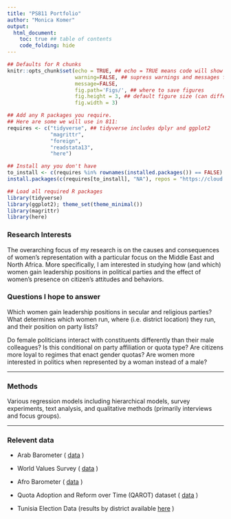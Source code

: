 ```yaml
---
title: "PS811 Portfolio"
author: "Monica Komer"
output:
  html_document: 
    toc: true ## table of contents
    code_folding: hide
---
```

```r
## Defaults for R chunks
knitr::opts_chunk$set(echo = TRUE, ## echo = TRUE means code will show
                      warning=FALSE, ## supress warnings and messages from R
                      message=FALSE,
                      fig.path='Figs/', ## where to save figures
                      fig.height = 3, ## default figure size (can differ in each chunk)
                      fig.width = 3)

## Add any R packages you require. 
## Here are some we will use in 811:
requires <- c("tidyverse", ## tidyverse includes dplyr and ggplot2
              "magrittr",
              "foreign",
              "readstata13",
              "here")

## Install any you don't have
to_install <- c(requires %in% rownames(installed.packages()) == FALSE)
install.packages(c(requires[to_install], "NA"), repos = "https://cloud.r-project.org/" )

## Load all required R packages
library(tidyverse)
library(ggplot2); theme_set(theme_minimal())
library(magrittr)
library(here)
```



### Research Interests
The overarching focus of my research is on the causes and consequences of women’s representation with a particular focus on the Middle East and North Africa. More specifically, I am interested in studying how (and which) women gain leadership positions in political parties and the effect of women’s presence on citizen’s attitudes and behaviors. 

### Questions I hope to answer
Which women gain leadership positions in secular and religious parties? What determines which women run, where (i.e. district location) they run, and their position on party lists?

Do female politicians interact with constituents differently than their male colleagues? Is this conditional on party affiliation or quota type? Are citizens more loyal to regimes that enact gender quotas? Are women more interested in politics when represented by a woman instead of a male?

---

### Methods
Various regression models including hierarchical models, survey experiments, text analysis, and qualitative methods (primarily interviews and focus groups). 

---

### Relevent data

- Arab Barometer ( [data](http://www.arabbarometer.org/survey-data/) )

- World Values Survey ( [data](http://www.worldvaluessurvey.org/WVSContents.jsp) )

- Afro Barometer ( [data](http://www.afrobarometer.org/data) )

- Quota Adoption and Reform over Time (QAROT) dataset ( [data](https://www.openicpsr.org/openicpsr/project/100918/version/V1/view) )

- Tunisia Election Data (results by district available [here](http://tunisiaelectiondata.com/) )






